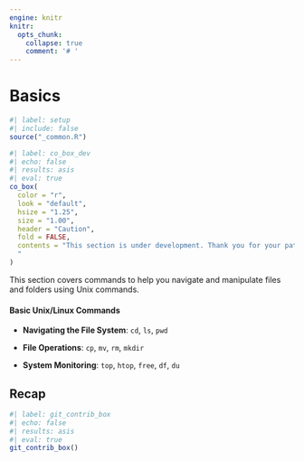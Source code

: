 ```yaml
---
engine: knitr
knitr:
  opts_chunk: 
    collapse: true
    comment: '# '
---
```


# Basics  {#sec-basic-cmnds}

```r
#| label: setup
#| include: false
source("_common.R")
```

```r
#| label: co_box_dev
#| echo: false
#| results: asis
#| eval: true
co_box(
  color = "r",
  look = "default", 
  hsize = "1.25", 
  size = "1.00", 
  header = "Caution", 
  fold = FALSE,
  contents = "This section is under development. Thank you for your patience.
  "
)
```

This section covers commands to help you navigate and manipulate files and folders using Unix commands. 

#### Basic Unix/Linux Commands

- **Navigating the File System**: `cd`, `ls`, `pwd`

- **File Operations**: `cp`, `mv`, `rm`, `mkdir`

- **System Monitoring**: `top`, `htop`, `free`, `df`, `du`

<!--

#### Advanced Topics

- **Scripting and Automation**: Basics of writing shell scripts to automate routine tasks.

- **Customizing the Environment**: How to customize the shell experience, including themes, prompts, and aliases.

- **Security Practices**: Basic security practices using terminal commands, such as setting file permissions and managing user accounts.

#### Practical Exercises

- **Hands-On Examples**: Provide step-by-step exercises to practice basic and intermediate commands.

- **Project Ideas**: Offer project suggestions that involve using terminal commands to solve real-world problems, like data backup scripts or a basic server setup.

-->

## Recap 

```r
#| label: git_contrib_box
#| echo: false
#| results: asis
#| eval: true
git_contrib_box()
```